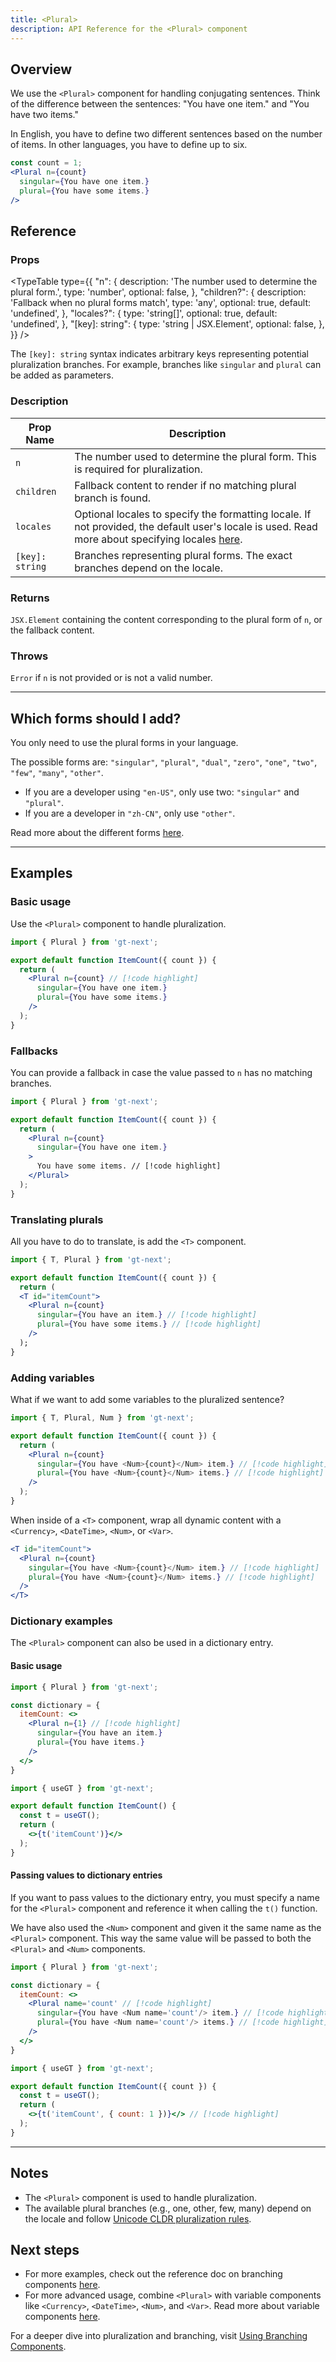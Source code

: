 ```yaml
---
title: <Plural>
description: API Reference for the <Plural> component
---
```


## Overview

We use the `<Plural>` component for handling conjugating sentences.
Think of the difference between the sentences: "You have one item." and "You have two items."

In English, you have to define two different sentences based on the number of items.
In other languages, you have to define up to six.

```jsx
const count = 1;
<Plural n={count}
  singular={You have one item.}
  plural={You have some items.}
/>
```

## Reference

### Props

<TypeTable
  type={{
    "n": {
      description: 'The number used to determine the plural form.',
      type: 'number',
      optional: false,
    },
    "children?": {
      description: 'Fallback when no plural forms match',
      type: 'any',
      optional: true,
      default: 'undefined',
    },
    "locales?": {
      type: 'string[]',
      optional: true,
      default: 'undefined',
    },
    "[key]: string": {
      type: 'string | JSX.Element',
      optional: false,
    },
  }}
/>

The `[key]: string` syntax indicates arbitrary keys representing potential pluralization branches.
For example, branches like `singular` and `plural` can be added as parameters.

### Description
| Prop Name | Description |
|-----------|-------------|
| `n` | The number used to determine the plural form. This is required for pluralization. |
| `children` | Fallback content to render if no matching plural branch is found. |
| `locales`   | Optional locales to specify the formatting locale. If not provided, the default user's locale is used. Read more about specifying locales [here](https://developer.mozilla.org/en-US/docs/Web/JavaScript/Reference/Global_Objects/Intl#locales_argument).                                            |
| `[key]: string` | Branches representing plural forms. The exact branches depend on the locale. |


### Returns

`JSX.Element` containing the content corresponding to the plural form of `n`, or the fallback content.

### Throws

`Error` if `n` is not provided or is not a valid number.

---

## Which forms should I add?

You only need to use the plural forms in your language.

The possible forms are: `"singular"`, `"plural"`, `"dual"`, `"zero"`, `"one"`, `"two"`, `"few"`, `"many"`, `"other"`.

 * If you are a developer using `"en-US"`, only use two: `"singular"` and `"plural"`.
 * If you are a developer in `"zh-CN"`, only use `"other"`.

Read more about the different forms [here](https://cldr.unicode.org/index/cldr-spec/plural-rules).


---

## Examples

### Basic usage
Use the `<Plural>` component to handle pluralization.

```jsx title="BasicExample.jsx" copy
import { Plural } from 'gt-next';

export default function ItemCount({ count }) {
  return (
    <Plural n={count} // [!code highlight]
      singular={You have one item.}
      plural={You have some items.}
    />
  );
}
```

### Fallbacks
You can provide a fallback in case the value passed to `n` has no matching branches.

```jsx title="FallbackExample.jsx" copy
import { Plural } from 'gt-next';

export default function ItemCount({ count }) {
  return (
    <Plural n={count}
      singular={You have one item.}
    >
      You have some items. // [!code highlight]
    </Plural>
  );
}
```

### Translating plurals
All you have to do to translate, is add the `<T>` component.

```jsx title="PluralExample.jsx" copy
import { T, Plural } from 'gt-next';

export default function ItemCount({ count }) {
  return (
  <T id="itemCount">
    <Plural n={count}
      singular={You have an item.} // [!code highlight]
      plural={You have some items.} // [!code highlight]
    />
  );
}
```

### Adding variables
What if we want to add some variables to the pluralized sentence?

```jsx title="PluralExample.jsx" copy
import { T, Plural, Num } from 'gt-next';

export default function ItemCount({ count }) {
  return (
    <Plural n={count}
      singular={You have <Num>{count}</Num> item.} // [!code highlight]
      plural={You have <Num>{count}</Num> items.} // [!code highlight]
    />
  );
}
```

When inside of a `<T>` component, wrap all dynamic content with a `<Currency>`, `<DateTime>`, `<Num>`, or `<Var>`.
```jsx
<T id="itemCount">
  <Plural n={count}
    singular={You have <Num>{count}</Num> item.} // [!code highlight]
    plural={You have <Num>{count}</Num> items.} // [!code highlight]
  />
</T>
```

### Dictionary examples
The `<Plural>` component can also be used in a dictionary entry.

#### Basic usage

```jsx title="dictionary.jsx" copy
import { Plural } from 'gt-next';

const dictionary = {
  itemCount: <>
    <Plural n={1} // [!code highlight]
      singular={You have an item.}
      plural={You have items.}
    />
  </>
}
```
```jsx title="ItemCount.jsx" copy
import { useGT } from 'gt-next';

export default function ItemCount() {
  const t = useGT();
  return (
    <>{t('itemCount')}</>
  );
}
```

#### Passing values to dictionary entries
If you want to pass values to the dictionary entry, you must specify a name for the `<Plural>` component and reference it when calling the `t()` function.

We have also used the `<Num>` component and given it the same name as the `<Plural>` component.
This way the same value will be passed to both the `<Plural>` and `<Num>` components.
```jsx title="dictionary.jsx" copy
import { Plural } from 'gt-next';

const dictionary = {
  itemCount: <>
    <Plural name='count' // [!code highlight]
      singular={You have <Num name='count'/> item.} // [!code highlight]
      plural={You have <Num name='count'/> items.} // [!code highlight]
    />
  </>
}
```
```jsx title="ItemCount.jsx" copy
import { useGT } from 'gt-next';

export default function ItemCount({ count }) {
  const t = useGT();
  return (
    <>{t('itemCount', { count: 1 })}</> // [!code highlight]
  );
}
```

---

## Notes
 * The `<Plural>` component is used to handle pluralization.
 * The available plural branches (e.g., one, other, few, many) depend on the locale and follow [Unicode CLDR pluralization rules](https://cldr.unicode.org/index/cldr-spec/plural-rules).

## Next steps
 * For more examples, check out the reference doc on branching components [here](/docs/next/reference/using-branching-components).
 * For more advanced usage, combine `<Plural>` with variable components like `<Currency>`, `<DateTime>`, `<Num>`, and `<Var>`. Read more about variable components [here](/docs/next/reference/using-variable-components).


For a deeper dive into pluralization and branching, visit [Using Branching Components](/docs/next/reference/using-branching-components).